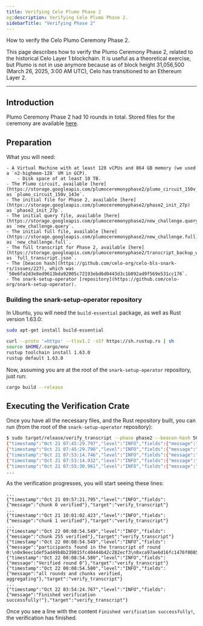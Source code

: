 ```yaml
---
title: Verifying Celo Plumo Phase 2
og:description: Verifying Celo Plumo Phase 2.
sidebarTitle: "Verifying Phase 2"
---
```


How to verify the Celo Plumo Ceremony Phase 2.

<Warning>
This page describes how to verify the Plumo Ceremony Phase 2, related to the historical Celo Layer 1 blockchain. It is useful as a theoretical exercise, but Plumo is not in use anymore because as of block height 31,056,500 (March 26, 2025, 3:00 AM UTC), Celo has transitioned to an Ethereum Layer 2.
</Warning>

---

## Introduction

Plumo Ceremony Phase 2 had 10 rounds in total. Stored files for the ceremony are available [here](https://console.cloud.google.com/storage/browser/plumoceremonyphase2).

## Preparation

What you will need:

    - A Virtual Machine with at least 128 vCPUs and 864 GB memory (we used a `n2-highmem-128` VM in GCP).
        - Disk space of at least 10 TB.
    - The Plumo circuit, available [here](https://storage.googleapis.com/plumoceremonyphase2/plumo_circuit_150v_143e) as `plumo_circuit_150v_143e`.
    - The initial file for Phase 2, available [here](https://storage.googleapis.com/plumoceremonyphase2/phase2_init_27p) as `phase2_init_27p`.
    - The initial query file, available [here](https://storage.googleapis.com/plumoceremonyphase2/new_challenge.query) as `new_challenge.query`.
    - The initial full file, available [here](https://storage.googleapis.com/plumoceremonyphase2/new_challenge.full) as `new_challenge.full`.
    - The full transcript for Phase 2, available [here](https://storage.googleapis.com/plumoceremonyphase2/transcript_backup_with_beacon/full_transcript.json) as `full_transcript.json`.
    - The [beacon hash](https://github.com/celo-org/celo-bls-snark-rs/issues/227), which was `50e6fa2d3e8ed9613bda92005c72193ebd6d0443d3c1b092ad9f569e531cc176`.
    - The snark-setup-operator [repository](https://github.com/celo-org/snark-setup-operator).

### Building the snark-setup-operator repository

In Ubuntu, you will need the `build-essential` package, as well as Rust version 1.63.0:

```bash
sudo apt-get install build-essential

curl --proto '=https' --tlsv1.2 -sSf https://sh.rustup.rs | sh
source $HOME/.cargo/env
rustup toolchain install 1.63.0
rustup default 1.63.0
```

Now, assuming you are at the root of the `snark-setup-operator` repository, just run:

```bash
cargo build --release
```

## Executing the Verification Crate

Once you have all the necessary files, and the Rust repository built, you can run (from the root of the `snark-setup-operator` repository):

```bash
$ sudo target/release/verify_transcript --phase phase2 --beacon-hash 50e6fa2d3e8ed9613bda92005c72193ebd6d0443d3c1b092ad9f569e531cc176 --transcript-path <PATH_TO_INITIAL_PHASE2_FILE> --phase1-powers 27 --phase1-filename <PATH_TO_FULL_TRANSCRIPT_FILE> --circuit-filename <PATH_TO_CIRCUIT_FILE> --initial-query-filename <PATH_TO_INITIAL_QUERY_FILE> --initial-full-filename <PATH_TO_INITIAL_FULL_FILE>
{"timestamp":"Oct 21 07:45:29.797","level":"INFO","fields":{"message":"verifying round 0"},"target":"verify_transcript"}
{"timestamp":"Oct 21 07:45:29.798","level":"INFO","fields":{"message":"Generating phase 2"},"target":"phase2_cli::new_challenge"}
{"timestamp":"Oct 21 07:53:14.746","level":"INFO","fields":{"message":"Loaded circuit with 133758430 constraints"},"target":"phase2_cli::new_challenge"}
{"timestamp":"Oct 21 07:53:14.932","level":"INFO","fields":{"message":"reading groth16 parameters..."},"target":"setup_utils::groth16_utils","span":{"name":"Groth16Utils_read"},"spans":[{"name":"Groth16Utils_read"}]}
{"timestamp":"Oct 21 07:55:30.961","level":"INFO","fields":{"message":"successfully read groth16 parameters"},"target":"setup_utils::groth16_utils","span":{"name":"Groth16Utils_read"},"spans":[{"name":"Groth16Utils_read"}]}
...
```

As the verification progresses, you will start seeing these lines:

```
...
{"timestamp":"Oct 21 09:57:21.795","level":"INFO","fields":{"message":"chunk 0 verified"},"target":"verify_transcript"}
...
{"timestamp":"Oct 21 10:01:02.423","level":"INFO","fields":{"message":"chunk 1 verified"},"target":"verify_transcript"}
...
{"timestamp":"Oct 22 00:08:54.549","level":"INFO","fields":{"message":"chunk 255 verified"},"target":"verify_transcript"}
{"timestamp":"Oct 22 00:08:54.549","level":"INFO","fields":{"message":"participants found in the transcript of round 0:\n0x9eec1def5ad49b8b239015fc40444b42c282ecf3\n0xca97ae6d16fc1476f00856c60bb0bc4e33722f2b\n0xf3c12b9df3e58ae5683639ae0badfb537720deb6\n0x5d32478f3c55c0865239d4e55134e4338cafb4e3\n0x7252af82efe17fb17f9d22f8f8fce11228212556\n0x0853e301c0e4669670d6a1bb16e134a7f2178ab8"},"target":"verify_transcript"}
{"timestamp":"Oct 22 00:08:54.580","level":"INFO","fields":{"message":"Verified round 0"},"target":"verify_transcript"}
{"timestamp":"Oct 22 00:08:54.580","level":"INFO","fields":{"message":"all rounds and chunks verified, aggregating"},"target":"verify_transcript"}
...
{"timestamp":"Oct 22 03:54:24.767","level":"INFO","fields":{"message":"Finished verification successfully!"},"target":"verify_transcript"}
```

Once you see a line with the content `Finished verification successfully!`, the verification has finished.
